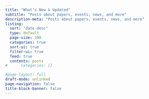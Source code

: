 ```yaml
---
title: "What’s New & Updated"
subtitle: "Posts about papers, events, news, and more"
description-meta: "Posts about papers, events, news, and more"
listing: 
  sort: "date desc"
  type: default
  page-size: 100
  categories: true
  sort-ui: true
  filter-ui: true
  feed: true
  contents: posts
#      categories: [] 

#page-layout: full
draft-mode: unlinked
page-navigation: false
title-block-banner: false
---
```


:::{#posts}
:::